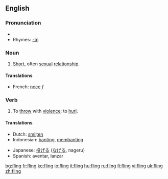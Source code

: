 ==English==

===Pronunciation===
*{{IPA|/'flɪɳ/}}
*Rhymes: [[Rhymes:English:-ɪŋ|-ɪŋ]]

===Noun===
{{en-noun}}

# [[short|Short]], often [[sexual]] [[relationship]].

====Translations====
{{trans-top|short sexual relationship}}
*French: [[noce]] ''f''
{{trans-mid}}
{{trans-bottom}}

===Verb===
{{en-verb|flings|flinging|flung}}

# To [[throw]] with [[violence]]; to [[hurl]].

====Translations====
{{trans-top|to fling}}
*Dutch: [[smijten]]
*Indonesian: [[banting]], [[banting|membanting]]
{{trans-mid}}
*Japanese: [[投げる]] ([[なげる]], nageru)
*Spanish: aventar, lanzar
{{trans-bottom}}

[[bg:fling]]
[[fr:fling]]
[[ko:fling]]
[[io:fling]]
[[it:fling]]
[[hu:fling]]
[[ru:fling]]
[[fi:fling]]
[[vi:fling]]
[[uk:fling]]
[[zh:fling]]